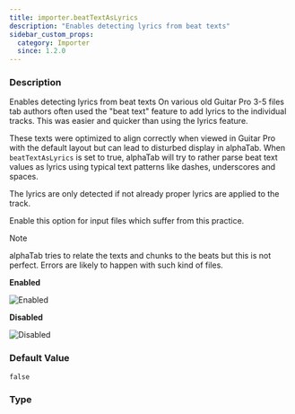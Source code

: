 ```yaml
---
title: importer.beatTextAsLyrics
description: "Enables detecting lyrics from beat texts"
sidebar_custom_props:
  category: Importer
  since: 1.2.0
---
```




<SettingsHeader />

### Description
Enables detecting lyrics from beat texts On various old Guitar Pro 3-5 files tab authors often used the "beat text" feature to add lyrics to the individual tracks.
This was easier and quicker than using the lyrics feature.

These texts were optimized to align correctly when viewed in Guitar Pro with the default layout but can lead to
disturbed display in alphaTab. When `beatTextAsLyrics` is set to true, alphaTab will try to rather parse beat text
values as lyrics using typical text patterns like dashes, underscores and spaces.

The lyrics are only detected if not already proper lyrics are applied to the track.

Enable this option for input files which suffer from this practice.

> [!NOTE]
> alphaTab tries to relate the texts and chunks to the beats but this is not perfect.
> Errors are likely to happen with such kind of files.

**Enabled**

![Enabled](/img/reference/property/beattextaslyrics-enabled.png)

**Disabled**

![Disabled](/img/reference/property/beattextaslyrics-disabled.png)


### Default Value

`false`

### Type

<CodeBadge type="js" name="boolean" /><CodeBadge type="net" name="bool" /><CodeBadge type="android" name="Boolean" />